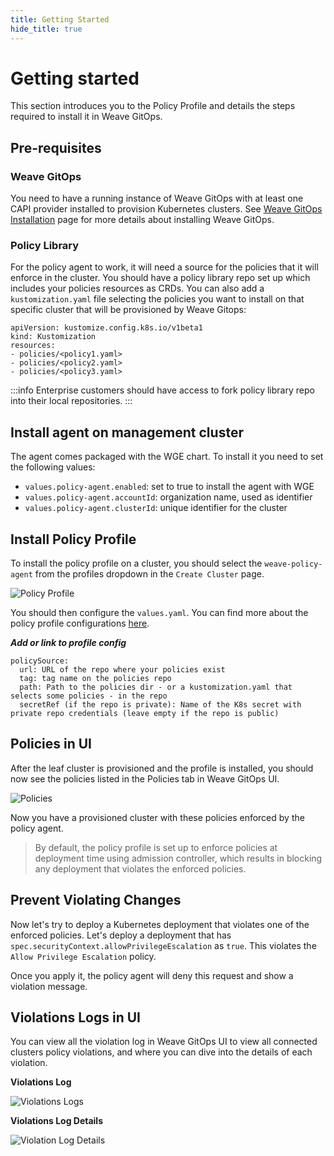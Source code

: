 ```yaml
---
title: Getting Started
hide_title: true
---
```



# Getting started <TierLabel tiers="enterprise" />

This section introduces you to the Policy Profile and details the steps required to install it in Weave GitOps.

## Pre-requisites

### Weave GitOps
You need to have a running instance of Weave GitOps with at least one CAPI provider installed to provision Kubernetes clusters. See [Weave GitOps Installation](https://docs.gitops.weave.works/docs/installation/) page for more details about installing Weave GitOps.

### Policy Library
For the policy agent to work, it will need a source for the policies that it will enforce in the cluster. You should have a policy library repo set up which includes your policies resources as CRDs. You can also add a `kustomization.yaml` file selecting the policies you want to install on that specific cluster that will be provisioned by Weave Gitops:

```
apiVersion: kustomize.config.k8s.io/v1beta1
kind: Kustomization
resources:
- policies/<policy1.yaml>
- policies/<policy2.yaml>
- policies/<policy3.yaml>
```

:::info
Enterprise customers should have access to fork policy library repo into their local repositories.
:::

## Install agent on management cluster

The agent comes packaged with the WGE chart. To install it you need to set the following values:

- `values.policy-agent.enabled`: set to true to install the agent with WGE
- `values.policy-agent.accountId`: organization name, used as identifier
- `values.policy-agent.clusterId`: unique identifier for the cluster

## Install Policy Profile
To install the policy profile on a cluster, you should select the `weave-policy-agent` from the profiles dropdown in the `Create Cluster` page.

![Policy Profile](./img/weave-policy-profile.png)

You should then configure the `values.yaml`. You can find more about the policy profile configurations [here](../weave-policy-profile/).

<em><strong>Add or link to profile config</strong></em>

```
policySource:
  url: URL of the repo where your policies exist
  tag: tag name on the policies repo
  path: Path to the policies dir - or a kustomization.yaml that selects some policies - in the repo
  secretRef (if the repo is private): Name of the K8s secret with private repo credentials (leave empty if the repo is public)
```

## Policies in UI
After the leaf cluster is provisioned and the profile is installed, you should now see the policies listed in the Policies tab in Weave GitOps UI.

![Policies](./img/weave-policies.png)

Now you have a provisioned cluster with these policies enforced by the policy agent.

> By default, the policy profile is set up to enforce policies at deployment time using admission controller, which results in blocking any deployment that violates the enforced policies.

## Prevent Violating Changes
Now let's try to deploy a Kubernetes deployment that violates one of the enforced policies. Let's deploy a deployment that has `spec.securityContext.allowPrivilegeEscalation` as `true`. This violates the `Allow Privilege Escalation` policy.

Once you apply it, the policy agent will deny this request and show a violation message.

## Violations Logs in UI
You can view all the violation log in Weave GitOps UI to view all connected clusters policy violations, and where you can dive into the details of each violation.

<strong>Violations Log</strong>

![Violations Logs](./img/violations-logs.png)

<strong>Violations Log Details</strong>

![Violation Log Details](./img/violations-log-detail.png)
